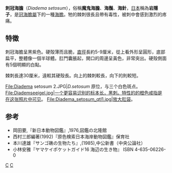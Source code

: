 {{Speciesbox
| taxon = Diadema setosum
| binomial_authority = ([[w:Nathaniel_Gottfried_Leske|Leske]], 1778)
| image = Diademseeigel.jpg
}}
'''刺冠海膽'''（''Diadema setosum''），俗稱'''魔鬼海膽'''、'''海鬚'''、'''海針'''，[[日本|日本]]稱為'''岩隱子'''，是[[冠海膽屬|冠海膽屬]]下的一種[[海膽|海膽]]。牠的棘刺很長且帶有毒性，被刺中會感到激烈的疼痛。

==特徵==
刺冠海膽呈黑紫色。硬殻薄而且脆，[[直徑|直徑]]長約5-9厘米，從上看外形呈圓形，底部扁平，整體像一個半球體。肛門囊脹起，開口的周邊呈黃色，非常突出。硬殼側面有5個明顯的白點。

棘刺長達30厘米，遠較其硬殼長。向上的棘刺較長，向下的則較短。

<gallery style="text-align:center;" mode="packed">
File:Diadema setosum 2.JPG|''D.setosum'' 原位，与三个白色斑点。
File:Diademseeigel.jpg|一个更容易识别的标本长，黑刺。特性的的橙色戒指是在这张照片中可见。
File:Diadema_setosum_qtl1.jpg|放大肛袋。
</gallery>

==参考==
*岡田要,『新日本動物図鑑』,1976,図鑑の北隆館 
*西村三郎編著(1992)『原色検索日本海岸動物図鑑』保育社
*本川達雄『サンゴ礁の生物たち』,(1985),中公新書（中央公論社）
*小林安雅『ヤマケイポケットガイド16 海辺の生き物』 ISBN 4-635-06226-0
{{Taxonbar|from=Q2270025}}

[[Category:冠海膽屬|C]]
[[Category:_1778年描述的动物|C]]
